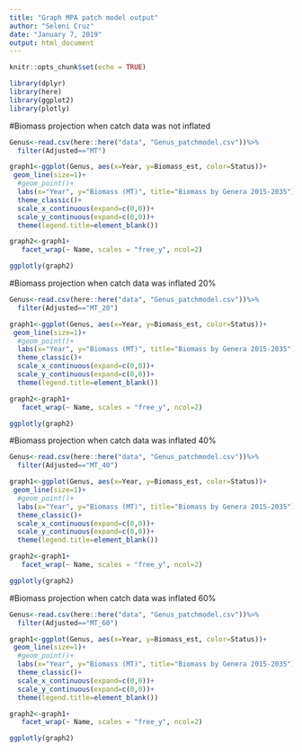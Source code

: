 ```yaml
---
title: "Graph MPA patch model output"
author: "Seleni Cruz"
date: "January 7, 2019"
output: html_document
---
```


```r
knitr::opts_chunk$set(echo = TRUE)
```

```r
library(dplyr)
library(here)
library(ggplot2)
library(plotly)
```


#Biomass projection when catch data was not inflated

```r
Genus<-read.csv(here::here("data", "Genus_patchmodel.csv"))%>%
  filter(Adjusted=="MT")

graph1<-ggplot(Genus, aes(x=Year, y=Biomass_est, color=Status))+
 geom_line(size=1)+
  #geom_point()+
  labs(x="Year", y="Biomass (MT)", title="Biomass by Genera 2015-2035")+
  theme_classic()+
  scale_x_continuous(expand=c(0,0))+
  scale_y_continuous(expand=c(0,0))+
  theme(legend.title=element_blank())

graph2<-graph1+
   facet_wrap(~ Name, scales = "free_y", ncol=2)

```

```r
ggplotly(graph2)
```

#Biomass projection when catch data was inflated 20%
```r
Genus<-read.csv(here::here("data", "Genus_patchmodel.csv"))%>%
  filter(Adjusted=="MT_20")

graph1<-ggplot(Genus, aes(x=Year, y=Biomass_est, color=Status))+
 geom_line(size=1)+
  #geom_point()+
  labs(x="Year", y="Biomass (MT)", title="Biomass by Genera 2015-2035")+
  theme_classic()+
  scale_x_continuous(expand=c(0,0))+
  scale_y_continuous(expand=c(0,0))+
  theme(legend.title=element_blank())

graph2<-graph1+
   facet_wrap(~ Name, scales = "free_y", ncol=2)

```

```r
ggplotly(graph2)
```

#Biomass projection when catch data was inflated 40%

```r
Genus<-read.csv(here::here("data", "Genus_patchmodel.csv"))%>%
  filter(Adjusted=="MT_40")

graph1<-ggplot(Genus, aes(x=Year, y=Biomass_est, color=Status))+
 geom_line(size=1)+
  #geom_point()+
  labs(x="Year", y="Biomass (MT)", title="Biomass by Genera 2015-2035")+
  theme_classic()+
  scale_x_continuous(expand=c(0,0))+
  scale_y_continuous(expand=c(0,0))+
  theme(legend.title=element_blank())

graph2<-graph1+
   facet_wrap(~ Name, scales = "free_y", ncol=2)

```

```r
ggplotly(graph2)
```

#Biomass projection when catch data was inflated 60%

```r
Genus<-read.csv(here::here("data", "Genus_patchmodel.csv"))%>%
  filter(Adjusted=="MT_60")

graph1<-ggplot(Genus, aes(x=Year, y=Biomass_est, color=Status))+
 geom_line(size=1)+
  #geom_point()+
  labs(x="Year", y="Biomass (MT)", title="Biomass by Genera 2015-2035")+
  theme_classic()+
  scale_x_continuous(expand=c(0,0))+
  scale_y_continuous(expand=c(0,0))+
  theme(legend.title=element_blank())

graph2<-graph1+
   facet_wrap(~ Name, scales = "free_y", ncol=2)

```

```r
ggplotly(graph2)
```

